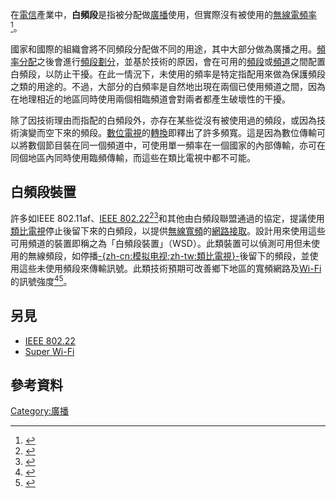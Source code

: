 {{noteTA
|G1=IT
}}

在[[電信|電信]]產業中，'''白頻段'''是指被分配做[[廣播_(大眾媒體)|廣播]]使用，但實際沒有被使用的[[無線電頻率|無線電頻率]]<ref>{{cite web|url=http://www.theregister.co.uk/2011/04/22/white_space_neul/|title=How to build a national cellular wireless network for £50m|last=Ray|first=Bill|date=22 April 2011|publisher=The Register|accessdate=4 February 2012|archive-date=2019-12-02|archive-url=https://web.archive.org/web/20191202113544/https://www.theregister.co.uk/2011/04/22/white_space_neul/|dead-url=no}}</ref>。

國家和國際的組織會將不同頻段分配做不同的用途，其中大部分做為廣播之用。[[頻率分配|頻率分配]]之後會進行[[頻段劃分|頻段劃分]]，並基於技術的原因，會在可用的[[波段|頻段]]或[[頻道|頻道]]之間配置白頻段，以防止干擾。在此一情況下，未使用的頻率是特定指配用來做為保護頻段之類的用途的。不過，大部分的白頻率是自然地出現在兩個已使用頻道之間，因為在地理相近的地區同時使用兩個相臨頻道會對兩者都產生破壞性的干擾。

除了因技術理由而指配的白頻段外，亦存在某些從沒有被使用過的頻段，或因為技術演變而空下來的頻段。[[數位電視|數位電視]]的[[數位轉換|轉換]]即釋出了許多頻寬。這是因為數位傳輸可以將數個節目裝在同一個頻道中，可使用單一頻率在一個國家的內部傳輸，亦可在同個地區內同時使用臨頻傳輸，而這些在類比電視中都不可能。

== 白頻段裝置 ==
許多如IEEE 802.11af、[[IEEE_802.22|IEEE 802.22]]<ref name=IEEE802r22>{{cite web
  |url=http://www.ieee802.org/22/
  |title=IEEE 802 LAN/MAN Standards Committee 802.22 WG on WRANs (Wireless Regional Area Networks)
  |publisher=[[IEEE|IEEE]]
  |accessdate=18 January 2009
  |archive-date=2016-03-07
  |archive-url=https://web.archive.org/web/20160307232320/http://www.ieee802.org/22/
  |dead-url=no
  }}</ref><ref name=Carl2009>{{cite journal
  | last = Carl
  | first = Stevenson
  | authorlink =
  | coauthors = G. Chouinard, Zhongding Lei, Wendong Hu, S. Shellhammer & W. Caldwell
  | title = IEEE 802.22: The First Cognitive Radio Wireless Regional Area Networks (WRANs) Standard = [[IEEE_Communications_Magazine|IEEE Communications Magazine]]
  | volume = 47
  | issue = 1
  | pages = 130–138
  | publisher = [[IEEE|IEEE]]
  | location =  US
  | date = January 2009
  | doi = 10.1109/MCOM.2009.4752688
  | accessdate =
  | journal = IEEE Communications Magazine }}</ref>和其他由白頻段聯盟通過的協定，提議使用[[類比電視|類比電視]]停止後留下來的白頻段，以提供[[無線寬頻|無線寬頻]]的[[網路接取|網路接取]]。設計用來使用這些可用頻道的裝置即稱之為「白頻段裝置」（WSD）。此類裝置可以偵測可用但未使用的無線頻段，如停播[[類比電視|-{zh-cn:模拟电视;zh-tw:類比電視}-]]後留下的頻段，並使用這些未使用頻段來傳輸訊號。此類技術預期可改善鄉下地區的寬頻網路及[[Wi-Fi|Wi-Fi]]的訊號強度<ref>{{cite web|url=http://eudesignstudio.com/uk-leads-europe-in-white-space-technology/|title=UK Leads Europe in White Space Technology|last=Seabold|first=Dave|date=2 September 2011|publisher=EU Design Studio|accessdate=4 February 2012}}{{dead link|date=2018年1月 |bot=InternetArchiveBot |fix-attempted=yes }}</ref><ref>{{cite web|url=http://www.engadget.com/2011/12/22/fcc-approves-first-white-space-device-and-database-for-wilmingto/|title=FCC approves first white space device and database for Wilmington, NC|last=O'Brien|first=Terrence|date=22 December 2011|publisher=engadget|accessdate=4 February 2012|archive-date=2019-12-03|archive-url=https://web.archive.org/web/20191203112544/https://www.engadget.com/2011/12/22/fcc-approves-first-white-space-device-and-database-for-wilmingto/|dead-url=no}}</ref>。

<!--
=== 美國 ===

==== 白頻段聯盟 ====

==== 初步測試 ====

==== FCC決策 ====

=== 英國 ===

=== 加拿大 ===

=== 日本 ===

=== 肯亞 ===

=== 南非 ===
--> 
== 另見 ==
* [[IEEE_802.22|IEEE 802.22]]
* [[Super_Wi-Fi|Super Wi-Fi]]

== 參考資料 ==
{{reflist}}



[[Category:廣播|Category:廣播]]